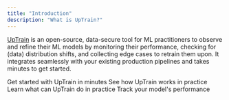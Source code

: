 ```yaml
---
title: "Introduction"
description: "What is UpTrain?"
---
```


[UpTrain](https://uptrain.ai) is an open-source, data-secure tool for ML practitioners to observe and refine their ML models by monitoring their performance, checking for (data) distribution shifts, and collecting edge cases to retrain them upon. It integrates seamlessly with your existing production pipelines and takes minutes to get started.

<CardGroup cols={2}>
  <Card
    title="Quickstart"
    href="/getting-started/quickstart"
    icon="bolt"
    color="#ffbe26"
  >
    Get started with UpTrain in minutes
  </Card>
  <Card
    title="Examples"
    href="/examples/text-summarization"
    icon="cube"
    color="#0081eb"
  >
    See how UpTrain works in practice
  </Card>
  <Card
    title="Key Features"
    href="/getting-started/key-features"
    icon="list"
    color="#b50e0e"
  >
    Learn what can UpTrain do in practice
  </Card>
  <Card
    title="Monitors"
    href="/monitors/concept-drift"
    icon="chart-line-up"
    color="#0fba20"
  >
    Track your model's performance
  </Card>
</CardGroup>